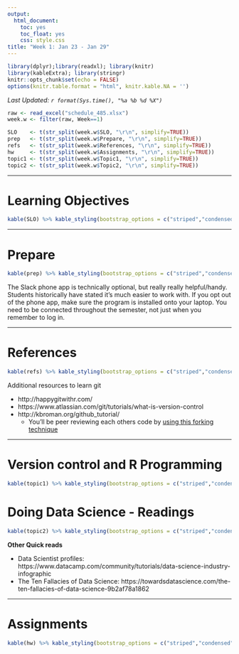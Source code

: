 ```yaml
---
output:
  html_document:
    toc: yes
    toc_float: yes
    css: style.css
title: "Week 1: Jan 23 - Jan 29"
---
```


```r
library(dplyr);library(readxl); library(knitr)
library(kableExtra); library(stringr)
knitr::opts_chunk$set(echo = FALSE)
options(knitr.table.format = "html", knitr.kable.NA = '') 
```
_Last Updated: `r format(Sys.time(), "%a %b %d %X")` _


```r
raw <- read_excel("schedule_485.xlsx")
week.w <- filter(raw, Week==1)

SLO    <- t(str_split(week.w$SLO, "\r\n", simplify=TRUE))
prep   <- t(str_split(week.w$Prepare, "\r\n", simplify=TRUE))
refs   <- t(str_split(week.w$References, "\r\n", simplify=TRUE))
hw     <- t(str_split(week.w$Assignments, "\r\n", simplify=TRUE))
topic1 <- t(str_split(week.w$Topic1, "\r\n", simplify=TRUE))
topic2 <- t(str_split(week.w$Topic2, "\r\n", simplify=TRUE))
```

----

# Learning Objectives
```r
kable(SLO) %>% kable_styling(bootstrap_options = c("striped","condensed"))
```

----

# Prepare
```r
kable(prep) %>% kable_styling(bootstrap_options = c("striped","condensed"))
```

The Slack phone app is technically optional, but really really helpful/handy. Students historically have stated it's much easier to work with. If you opt out of the phone app, make sure the program is installed onto your laptop. You need to be connected throughout the semester, not just when you remember to log in. 

----

# References
```r
kable(refs) %>% kable_styling(bootstrap_options = c("striped","condensed"))
```

Additional resources to learn git

* http://happygitwithr.com/
* https://www.atlassian.com/git/tutorials/what-is-version-control 
* http://kbroman.org/github_tutorial/ 
    - You'll be peer reviewing each others code by [using this forking technique](http://kbroman.org/github_tutorial/pages/fork.html)

----

# Version control and R Programming

```r
kable(topic1) %>% kable_styling(bootstrap_options = c("striped","condensed"))
```

# Doing Data Science - Readings

```r
kable(topic2) %>% kable_styling(bootstrap_options = c("striped","condensed"))
```

**Other Quick reads**

* Data Scientist profiles: https://www.datacamp.com/community/tutorials/data-science-industry-infographic 
* The Ten Fallacies of Data Science: https://towardsdatascience.com/the-ten-fallacies-of-data-science-9b2af78a1862

----

# Assignments
```r
kable(hw) %>% kable_styling(bootstrap_options = c("striped","condensed"))
```









